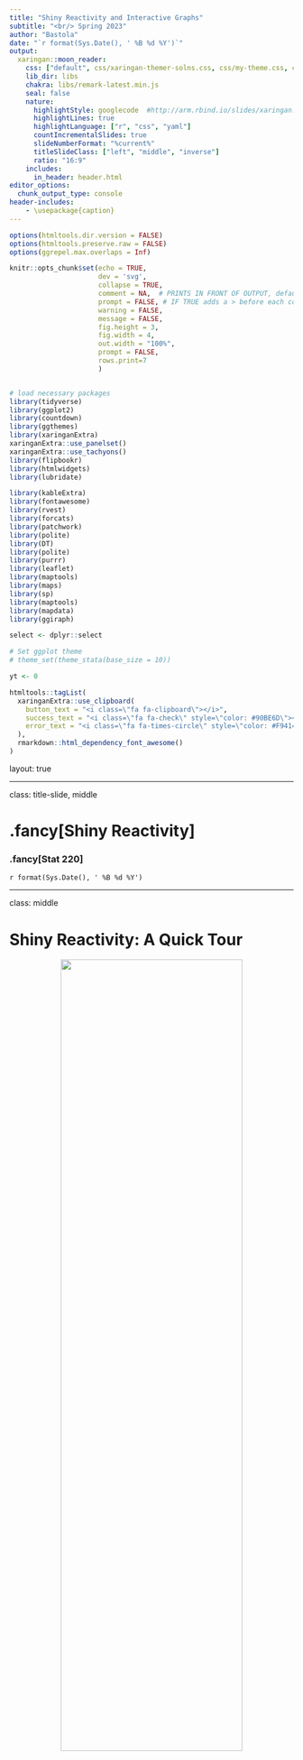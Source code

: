 ```yaml
---
title: "Shiny Reactivity and Interactive Graphs"
subtitle: "<br/> Spring 2023"
author: "Bastola"
date: "`r format(Sys.Date(), ' %B %d %Y')`"
output:
  xaringan::moon_reader:
    css: ["default", css/xaringan-themer-solns.css, css/my-theme.css, css/my-font.css]
    lib_dir: libs
    chakra: libs/remark-latest.min.js
    seal: false
    nature:
      highlightStyle: googlecode  #http://arm.rbind.io/slides/xaringan.html#77 # idea, magula
      highlightLines: true
      highlightLanguage: ["r", "css", "yaml"]
      countIncrementalSlides: true
      slideNumberFormat: "%current%"
      titleSlideClass: ["left", "middle", "inverse"]
      ratio: "16:9"
    includes:
      in_header: header.html
editor_options: 
  chunk_output_type: console
header-includes:
    - \usepackage{caption}
---
```



```r
options(htmltools.dir.version = FALSE)
options(htmltools.preserve.raw = FALSE)
options(ggrepel.max.overlaps = Inf)

knitr::opts_chunk$set(echo = TRUE, 
                      dev = 'svg',
                      collapse = TRUE, 
                      comment = NA,  # PRINTS IN FRONT OF OUTPUT, default is '##' which comments out output
                      prompt = FALSE, # IF TRUE adds a > before each code input
                      warning = FALSE, 
                      message = FALSE,
                      fig.height = 3, 
                      fig.width = 4,
                      out.width = "100%",
                      prompt = FALSE,
                      rows.print=7
                      )


# load necessary packages
library(tidyverse)
library(ggplot2)
library(countdown)
library(ggthemes)
library(xaringanExtra)
xaringanExtra::use_panelset()
xaringanExtra::use_tachyons()
library(flipbookr)
library(htmlwidgets)
library(lubridate)

library(kableExtra)
library(fontawesome)
library(rvest)
library(forcats)
library(patchwork)
library(polite)
library(DT)
library(polite)
library(purrr)
library(leaflet)
library(maptools)
library(maps)     
library(sp)       
library(maptools) 
library(mapdata)
library(ggiraph)

select <- dplyr::select

# Set ggplot theme
# theme_set(theme_stata(base_size = 10))

yt <- 0

```




```r
htmltools::tagList(
  xaringanExtra::use_clipboard(
    button_text = "<i class=\"fa fa-clipboard\"></i>",
    success_text = "<i class=\"fa fa-check\" style=\"color: #90BE6D\"></i>",
    error_text = "<i class=\"fa fa-times-circle\" style=\"color: #F94144\"></i>"
  ),
  rmarkdown::html_dependency_font_awesome()
)
```


layout: true
  
---

class: title-slide, middle

# .fancy[Shiny Reactivity]

### .fancy[Stat 220]

`r format(Sys.Date(), ' %B %d %Y')`


---

class: middle


# Shiny Reactivity: A Quick Tour

<center>
<img src="images/reactivity.png" width="80%" height="60%"> <br>
<a>Shiny reactivity 101</a>
</center>


.footnote[[Learn more about Shiny reactivity](https://shiny.rstudio.com/articles/understanding-reactivity.html)]


---

class: middle

# Shiny Reactivity: Listen and React

.bqt[
- Think of Shiny as a live conversation between you and your app.
- Your app listens (reacts) to what you say (input) and responds with answers (output).
- It keeps the chat going, updating automatically as the conversation evolves.
]

.footnote[[Understanding reactivity in R](https://shiny.rstudio.com/articles/understanding-reactivity.html)]

---

class: middle

# Behind the Scenes: Reactive Expressions

.center["Reactive expressions link your questions to the app's answers."]

.bql[
- They're like the app's thought process, taking your input and figuring out the output.
- They're smart: only recalculating when needed to keep everything running smoothly.
]

---


class: middle

# Real-World Magic: Reactive Use Cases

.bql[
- Imagine your app fetching data just as you ask for it:
  + Choosing a file? It reads it on-the-spot.
  + Curious about data from a website? It grabs it for you.
  + Need to crunch some numbers based on your choices? It does the math instantly.
]

---

class: middle


# Sharing Secrets: Reactive Values


.Large[
- Reactive values are the app's memory, holding onto data for quick recall.
- Think of `input$` as the app's ear, always listening for your next request.
]


---


.panelset[

.panel[

.panel-name[code]

```
library(shiny)
ui <- fluidPage(
  titlePanel("Updating Plot Based on User Input"),
  sidebarLayout(
    sidebarPanel(
      numericInput("obs", "Number of observations:", 
                   value = 100, min = 1)
    ),
    mainPanel( plotOutput("distPlot"))
  )
)
server <- function(input, output) {
  output$distPlot <- renderPlot({
    hist(rnorm(input$obs))
  })
}
shinyApp(ui, server)
```


]

.panel[

.panel-name[output]

<center>
<img src="images/reactivity_1.png" width="80%" height="80%"> <br>
</center>

]

]

---

class: action, middle

# 🚀 **Try the Shiny Code Yourself!** `r (yt <- yt + 1)`


.pull-left[
![Try it out!](https://media.giphy.com/media/RKApDdwsQ6jkwd6RNn/giphy.gif)
]

.pull-right[
.bql[
- **Step 1:** Copy the codes on the previous slide
- **Step 2:** Paste the codes on your R console
- **Questions?** I'm here to help!
- **Caution!** Don't forget to close the R Shiny session once you are done!
]
]



---

class: middle

# Understanding `eventReactive()` in Shiny


.Large[
- `eventReactive()` lets a Shiny app react only when you want.
- Trigger updates with specific actions, like clicking a button.
- Reduces work by updating calculations only when needed.
]



---

.panelset[

.panel[

.panel-name[code]

```
ui <- fluidPage(
  mainPanel(
    actionButton("addButton", "Add 1"),
    textOutput("result")
  )
)

server <- function(input, output) {
  sum_so_far <- eventReactive(input$addButton, {
    if (is.null(input$addButton)) {
      0
    } else {
      input$addButton
    }
  })

  output$result <- renderText({
    paste("Sum so far:", sum_so_far())
  })
}

shinyApp(ui, server)
```


]

.panel[

.panel-name[output]

<center>
<img src="images/add1.png" width="80%" height="80%"> <br>
</center>
]

]


---

class: action, middle

# 🚀 **Try the Shiny Code Yourself!** `r (yt <- yt + 1)`


.pull-left[
![Try it out!](https://media.giphy.com/media/RKApDdwsQ6jkwd6RNn/giphy.gif)
]

.pull-right[
.bql[
- **Step 1:** Copy the codes on the previous slide
- **Step 2:** Paste the codes on your R console
- **Questions?** I'm here to help!
- **Caution!** Don't forget to close the R Shiny session once you are done!
]
]

---


class: middle

# `actionButton()`: The Magic Button in Shiny

.center.font200["🖱️ A button that lets users decide when to make things happen."]

---

class: middle

# How `actionButton()` Empowers Your App


.Large[
- **What it does**: Adds a clickable button to your app's page.
- **User Power**: Lets people run actions (like calculations or data display) on their command.
- **Pair with Magic**: Works best with `eventReactive()`, waiting for the click to spring into action.
]


---

.panelset[

.panel[

.panel-name[code]

```
ui <- fluidPage(
  mainPanel(
    numericInput("obs", "Number of observations", value = 100, min = 1),
    actionButton("updateButton", "Update Plot"),
    plotOutput("distPlot")
  )
)

server <- function(input, output) {
  data_to_plot <- eventReactive(input$updateButton, {
    rnorm(input$obs)
  })

  output$distPlot <- renderPlot({
    hist(data_to_plot())
  })
}

shinyApp(ui, server)

```


]

.panel[

.panel-name[output]

<center>
<img src="images/action.png"> <br>
</center>

]

]

---

class: action, middle

# 🚀 **Try the Shiny Code Yourself!** `r (yt <- yt + 1)`


.pull-left[
![Try it out!](https://media.giphy.com/media/RKApDdwsQ6jkwd6RNn/giphy.gif)
]

.pull-right[
.bql[
- **Step 1:** Copy the codes on the previous slide
- **Step 2:** Paste the codes on your R console
- **Questions?** I'm here to help!
- **Caution!** Don't forget to close the R Shiny session once you are done!
]
]

---



class: middle

# `reactiveValues()`: Your App's Memory

.center["Think of `reactiveValues()` as a way for your app to remember and update things."]



.Large[
- **Memory Bank**: Stores and updates information your app needs to remember.
- **Flexibility**: Change one piece of info without affecting the rest.
- **Teamwork**: Shares data between different parts of your app seamlessly.
]



---

.panelset[

.panel[

.panel-name[code]

```r
ui <- fluidPage(
  titlePanel("Simple Counter"),
  numericInput("adjustValue", "Adjust by:", 1),
  actionButton("incrementButton", "Increment"),
  actionButton("decrementButton", "Decrement"),
  br(),
  textOutput("currentValue")
)
server <- function(input, output) {
  counter <- reactiveValues(value = 0)
  observeEvent(input$incrementButton, {
    counter$value <- counter$value + input$adjustValue
  })
  observeEvent(input$decrementButton, {
    counter$value <- counter$value - input$adjustValue
  })
  output$currentValue <- renderText({
    paste("Current Value:", counter$value)
  })
}
shinyApp(ui, server)
```

---


]

.panel[

.panel-name[output]

<center>
<img src="images/reactiveValues.png"> <br>
</center>
]

]

---




class: action, middle

# 🚀 **Try the Shiny Code Yourself!** `r (yt <- yt + 1)`


.pull-left[
![Try it out!](https://media.giphy.com/media/RKApDdwsQ6jkwd6RNn/giphy.gif)
]

.pull-right[
.bql[
- **Step 1:** Copy the codes on the previous slide
- **Step 2:** Paste the codes on your R console
- **Questions?** I'm here to help!
- **Caution!** Don't forget to close the R Shiny session once you are done!
]
]

---



class: middle

# `observeEvent()`: The Watchful Eye in Shiny

.center["`observeEvent()` watches for specific actions, like button clicks, to do something special."]


.Large[
- **Action Detector**: Springs into action when it detects its specified trigger (like a button press).
- **Doer of Tasks**: Executes code to make changes or updates, without needing to return any value.
- **Perfect Pair**: Works hand-in-hand with `actionButton()` for on-demand actions.
]



---

.panelset[

.panel[

.panel-name[code]

```
ui <- fluidPage(
  mainPanel(
    actionButton("showAlert", "Show Alert"),
    textOutput("alertCount")
  )
)
server <- function(input, output) {
  alert_counter <- reactiveValues(count = 0)
  observeEvent(input$showAlert, {
    showModal(modalDialog(
      title = "Alert",
      "This is an alert message!"
    ))
    alert_counter$count <- alert_counter$count + 1
  })
  output$alertCount <- renderText({
    paste("Number of alerts shown:", alert_counter$count)
  })
}
shinyApp(ui, server)
```


]

.panel[

.panel-name[output]

<center>
<img src="images/observeEvent.png"> <br>
</center>
]

]

---


class: action, middle

# 🚀 **Try the Shiny Code Yourself!** `r (yt <- yt + 1)`


.pull-left[
![Try it out!](https://media.giphy.com/media/RKApDdwsQ6jkwd6RNn/giphy.gif)
]

.pull-right[
.bql[
- **Step 1:** Copy the codes on the previous slide
- **Step 2:** Paste the codes on your R console
- **Questions?** I'm here to help!
- **Caution!** Don't forget to close the R Shiny session once you are done!
]
]



---


class: middle

# `isolate()`: Pausing Reactivity in Shiny

.center["Use `isolate()` to freeze time in your app, preventing automatic updates."]


.Large[
- **Control Freak**: Lets you hold back reactions, giving you control over when updates happen.
- **Stealth Mode**: Use inputs quietly without alerting the rest of your app to change.
- **Strategic Updates**: Perfect for when you need to fetch or use data on your own terms, not automatically.
]

---

.panelset[

.panel[

.panel-name[code]

```
ui <- fluidPage(
  textInput("textInput", "Enter some text"),
  actionButton("submitButton", "Submit"),
  textOutput("outputText"),
  textOutput("counter")
)
server <- function(input, output) {
  counter <- reactiveValues(clicks = 0)
  
  observeEvent(input$submitButton, {
    counter$clicks <- counter$clicks + 1
    output$outputText <- renderText({
      # Using isolate() to prevent reactivity on textInput changes
      paste("You submitted:", isolate(input$textInput))
    })
    output$counter <- renderText({
      paste("Submit button clicked", counter$clicks, "times")
    })
  })
}
shinyApp(ui, server)
```


]

.panel[

.panel-name[output]
<center>
<img src="images/isolate.png"> <br>
</center>

]

]


---

class: action, middle

# 🚀 **Try the Shiny Code Yourself!** `r (yt <- yt + 1)`


.pull-left[
![Try it out!](https://media.giphy.com/media/RKApDdwsQ6jkwd6RNn/giphy.gif)
]

.pull-right[
.bql[
- **Step 1:** Copy the codes on the previous slide
- **Step 2:** Paste the codes on your R console
- **Questions?** I'm here to help!
- **Caution!** Don't forget to close the R Shiny session once you are done!
]
]


